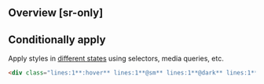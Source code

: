 ## Overview [sr-only]
<Overview/>

## Conditionally apply
Apply styles in [different states](/docs/states-and-queries) using selectors, media queries, etc.
```html
<div class="lines:1**:hover** lines:1**@sm** lines:1**@dark** lines:1**@print**">…</div>
```

